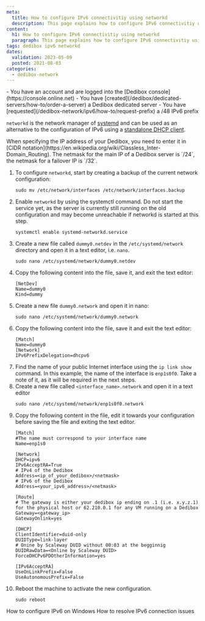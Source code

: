 ```yaml
---
meta:
  title: How to configure IPv6 connectivitiy using networkd
  description: This page explains how to configure IPv6 connectivitiy using networkd.
content:
  h1: How to configure IPv6 connectivitiy using networkd
  paragraph: This page explains how to configure IPv6 connectivitiy using networkd.
tags: dedibox ipv6 networkd
dates:
  validation: 2023-05-09
  posted: 2021-08-03
categories:
  - dedibox-network
---
```


<Message type="requirement">
  - You have an account and are logged into the [Dedibox console](https://console.online.net)
  - You have [created](/dedibox/dedicated-servers/how-to/order-a-server) a Dedibox dedicated server
  - You have [requested](/dedibox-network/ipv6/how-to/request-prefix) a /48 IPv6 prefix
</Message>


`networkd` is the network manager of [systemd](https://en.wikipedia.org/wiki/Systemd) and can be used as an alternative to the configuration of IPv6 using a [standalone DHCP client](/dedibox-network/ipv6/how-to/configure-ipv6-linux).

<Message type="tip">
  When specifying the IP address of your Dedibox, you need to enter it in [CIDR notation](https://en.wikipedia.org/wiki/Classless_Inter-Domain_Routing). The netmask for the main IP of a Dedibox server is `/24`, the netmask for a failover IP is `/32`.
</Message>

1. To configure `networkd`, start by creating a backup of the current network configuration:
    ```
    sudo mv /etc/network/interfaces /etc/network/interfaces.backup
    ```
2. Enable `networkd` by using the systemctl command. Do not start the service yet, as the server is currently still running on the old configuration and may become unreachable if networkd is started at this step.
    ```
    systemctl enable systemd-networkd.service
    ```
3. Create a new file called `dummy0.netdev` in the `/etc/systemd/network` directory and open it in a text editor, i.e. `nano`.
    ```
    sudo nano /etc/systemd/network/dummy0.netdev
    ```
4. Copy the following content into the file, save it, and exit the text editor:
    ```
    [NetDev]
    Name=dummy0
    Kind=dummy
    ```
5. Create a new file `dummy0.network` and open it in nano:
    ```
    sudo nano /etc/systemd/network/dummy0.network
    ```
6. Copy the following content into the file, save it and exit the text editor:
    ```
    [Match]
    Name=dummy0
    [Network]
    IPv6PrefixDelegation=dhcpv6
    ```
7. Find the name of your public Internet interface using the `ip link show` command. In this example, the name of the interface is `enp1s0f0`. Take a note of it, as it will be required in the next steps.
8. Create a new file called `<interface_name>.network` and open it in a text editor
    ```
    sudo nano /etc/systemd/network/enp1s0f0.network
    ```
9. Copy the following content in the file, edit it towards your configuration before saving the file and exiting the text editor.
    ```
    [Match]
    #The name must correspond to your interface name
    Name=enp1s0

    [Network]
    DHCP=ipv6
    IPv6AcceptRA=True
    # IPv4 of the Dedibox
    Address=<ip_of_your_dedibox>/<netmask>
    # IPv6 of the Dedibox
    Address=<your_ipv6_address>/<netmask>

    [Route]
    # The gateway is either your dedibox ip ending on .1 (i.e. x.y.z.1) for the physical host or 62.210.0.1 for any VM running on a Dedibox
    Gateway=<gateway_ip>
    GatewayOnlink=yes

    [DHCP]
    ClientIdentifier=duid-only
    DUIDType=link-layer
    # Onine by Scaleway DUID without 00:03 at the begginnig
    DUIDRawData=<Online by Scaleway DUID>
    ForceDHCPv6PDOtherInformation=yes

    [IPv6AcceptRA]
    UseOnLinkPrefix=False
    UseAutonomousPrefix=False
    ```
10. Reboot the machine to activate the new configuration.
    ```
    sudo reboot
    ```

<Navigation title="See Also">
  <PreviousButton to="/dedibox-network/ipv6/how-to/configure-ipv6-windows/">How to configure IPv6 on Windows</PreviousButton>
  <NextButton to="/dedibox-network/ipv6/how-to/debug-ipv6/">How to resolve IPv6 connection issues</NextButton>
</Navigation>
